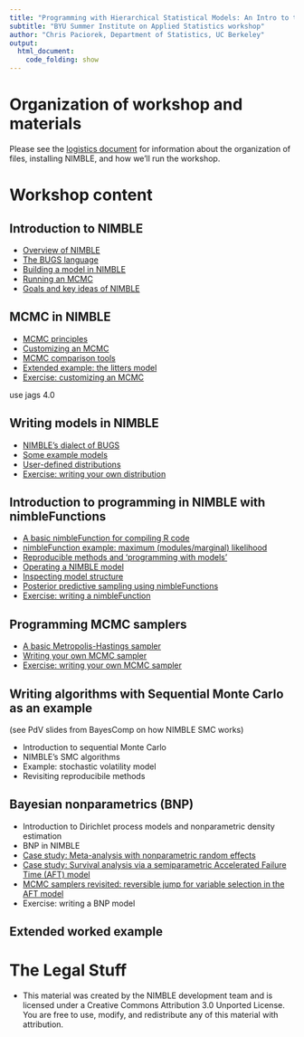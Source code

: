 ```yaml
---
title: "Programming with Hierarchical Statistical Models: An Intro to the BUGS-compatible NIMBLE system"
subtitle: "BYU Summer Institute on Applied Statistics workshop"
author: "Chris Paciorek, Department of Statistics, UC Berkeley"
output:
  html_document:
    code_folding: show
---
```


# Organization of workshop and materials

Please see the [logistics document](logistics_slides.html) for information about the organization of files, installing NIMBLE, and how we'll run the workshop.

# Workshop content

## Introduction to NIMBLE

 - [Overview of NIMBLE](modules/nimble_background_slides.html)
 - [The BUGS language](modules/bugs_language_slides.html)
 - [Building a model in NIMBLE](modules/build_model_slides.html)
 - [Running an MCMC](modules/run_mcmc_slides.html) 
 - [Goals and key ideas of NIMBLE](modules/nimble_principles_slides.html)

## MCMC in NIMBLE

 - [MCMC principles](modules/mcmc_principles_slides.html)
 - [Customizing an MCMC](modules/customizing_mcmc_slides.html)
 - [MCMC comparison tools](modules/compareMCMC_slides.html)
 - [Extended example: the litters model](modules/customizing_mcmc_extended_slides.html)
 - [Exercise: customizing an MCMC](modules/mcmc_exercises_slides.html)

use jags 4.0

## Writing models in NIMBLE

 - [NIMBLE's dialect of BUGS](modules/nimble_bugs.html)
 - [Some example models](modules/example_models_slides.html)
 - [User-defined distributions](modules/user_dist_slides.html) 
 - [Exercise: writing your own distribution](modules/user_dist_exercises_slides.html) 

## Introduction to programming in NIMBLE with nimbleFunctions

 - [A basic nimbleFunction for compiling R code](modules/compile_R_slides.html)
 - [nimbleFunction example: maximum (modules/marginal) likelihood](modules/basic_nimbleFunction_slides.html) 
 - [Reproducible methods and 'programming with models'](modules/programming_with_models_slides.html)
 - [Operating a NIMBLE model](modules/operating_model_slides.html)
 - [Inspecting model structure](modules/model_structure_slides.html)
 - [Posterior predictive sampling using nimbleFunctions](modules/full_nimbleFunction_slides.html)
 - [Exercise: writing a nimbleFunction](modules/writing_nimbleFunctions_exercises_slides.html)

## Programming MCMC samplers

 - [A basic Metropolis-Hastings sampler](modules/nimbleFunction_samplers_slides.html)
 - [Writing your own MCMC sampler](modules/user_sampler_slides.html)
 - [Exercise: writing your own MCMC sampler](modules/user_samplers_exercises_slides.html)

## Writing algorithms with Sequential Monte Carlo as an example

(see PdV slides from BayesComp on how NIMBLE SMC works)

 - Introduction to sequential Monte Carlo
 - NIMBLE's SMC algorithms
 - Example: stochastic volatility model
 - Revisiting reproducibile methods

## Bayesian nonparametrics (BNP)

 - Introduction to Dirichlet process models and nonparametric density estimation
 - BNP in NIMBLE
 - [Case study: Meta-analysis with nonparametric random effects](modules/meta_analysis_slides.html)
 - [Case study: Survival analysis via a semiparametric Accelerated Failure Time (AFT) model](modules/survival_analysis_slides.html)
 - [MCMC samplers revisited: reversible jump for variable selection in the AFT model](modules/reversible_jump_AFT_slides.html)
 - Exercise: writing a BNP model

## Extended worked example


# The Legal Stuff

- This material was created by the NIMBLE development team and is licensed under a Creative Commons Attribution 3.0 Unported License. You are free to use, modify, and redistribute any of this material with attribution.
